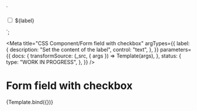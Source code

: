 <!--
@license EUPL-1.2
Copyright (c) 2021 Robbert Broersma
-->



  `<div class="utrecht-form-field utrecht-form-field--checkbox utrecht-form-field--distanced">
    <input type="checkbox" class="utrecht-form-field__input utrecht-checkbox" id="id-ce0239e2">
  <label class="utrecht-form-field__label utrecht-form-field__label--checkbox utrecht-form-label utrecht-form-label--checkbox" for="id-ce0239e2">${label}</label>
</div>`;

<Meta
  title="CSS Component/Form field with checkbox"
  argTypes={{
    label: {
      description: "Set the content of the label",
      control: "text",
    },
  }}
  parameters={{
    docs: {
      transformSource: (_src, { args }) => Template(args),
    },
    status: {
      type: "WORK IN PROGRESS",
    },
  }}
/>

# Form field with checkbox

<Canvas>
  <Story
    name="Form field with checkbox"
    args={{
      label: "I agree",
    }}
  >
    {Template.bind({})}
  </Story>
</Canvas>

<ArgsTable story="Form field with checkbox" />
